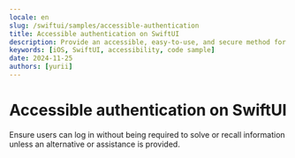 ```yaml
---
locale: en
slug: /swiftui/samples/accessible-authentication
title: Accessible authentication on SwiftUI
description: Provide an accessible, easy-to-use, and secure method for users to authenticate when logging in.
keywords: [iOS, SwiftUI, accessibility, code sample]
date: 2024-11-25
authors: [yurii]
---
```


# Accessible authentication on SwiftUI

Ensure users can log in without being required to solve or recall information unless an alternative or assistance is provided.

<CodeSample id="accessible-authentication" platform="swiftui" locale="en"/>
